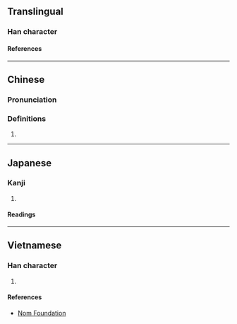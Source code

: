 {{character info/new}}
==Translingual==

===Han character===
{{Han char|rn=61|rad=心|as=04|sn=7|four=97082|canj=PNO|ids=⿰忄欠}}

====References====
{{Han ref|kx=0378.300|dkj=10400|dj=0706.290|hdz=42277.180|uh=5FFA}}

----

==Chinese==
{{zh-forms}}

===Pronunciation===
{{zh-pron
|m=xiān
|c=him1
|cat=
}}

===Definitions===
{{zh-hanzi}}

# {{rfdef|zh}}

----

==Japanese==

===Kanji===
{{ja-kanji|grade=|rs=心04}}

# {{rfdef|ja|sort=心04}}

====Readings====
{{ja-readings
|on=けん, こん
|kun=のぞむ
}}

----

==Vietnamese==

===Han character===
{{vi-readings|rs=心04|reading=hân}}

# {{rfdef|vi|sort=心04}}

====References====
* [http://nomfoundation.org/common/nom_details.php?codepoint=5ffa Nom Foundation]